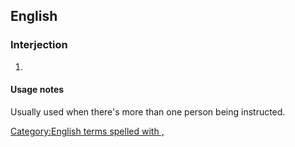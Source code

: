 ==English==

===Interjection===
{{en-interj}}

# {{alternative form of|en|on your mark, get set, go}}

====Usage notes====
Usually used when there's more than one person being instructed.

[[Category:English terms spelled with ,]]